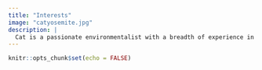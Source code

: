```yaml
---
title: "Interests"
image: "catyosemite.jpg"
description: |
  Cat is a passionate environmentalist with a breadth of experience in scientific research and field work. She plans to focus her geology training toward management skills for coastal and ocean issues as it relates to environmental justice and equity. Her interests include coastal science, coastal policy, and its intersection. Her hope is to integrate policy into developing technical solutions for coastal resilience and resource management as impacted by climate change. She enjoys educating students and communicating science with others. 
---
```


```r
knitr::opts_chunk$set(echo = FALSE)
```
